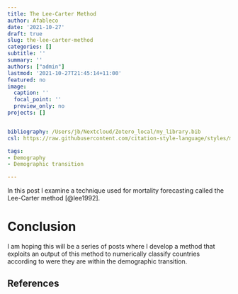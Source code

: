 ```yaml
---
title: The Lee-Carter Method
author: Afableco
date: '2021-10-27'
draft: true
slug: the-lee-carter-method
categories: []
subtitle: ''
summary: ''
authors: ["admin"]
lastmod: '2021-10-27T21:45:14+11:00'
featured: no
image:
  caption: ''
  focal_point: ''
  preview_only: no
projects: []


bibliography: /Users/jb/Nextcloud/Zotero_local/my_library.bib
csl: https://raw.githubusercontent.com/citation-style-language/styles/master/demographic-research.csl

tags:
- Demography
- Demographic transition

---
```


In this post I examine a technique used for mortality forecasting called the Lee-Carter method [@lee1992]. 

# Conclusion

I am hoping this will be a series of posts where I develop a method that exploits an output of this method to numerically classify countries according to were they are within the demographic transition.

## References